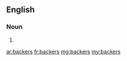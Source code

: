 ==English==

===Noun===
{{head|en|plural}}

# {{plural of|backer|lang=en}}

[[ar:backers]]
[[fr:backers]]
[[mg:backers]]
[[my:backers]]